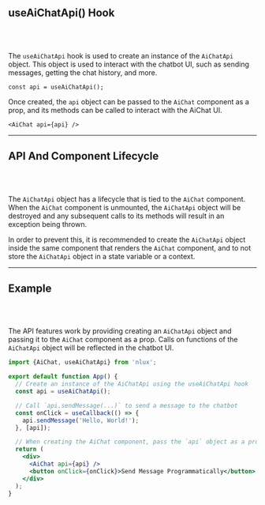 ## useAiChatApi() Hook
<br />
<br />

The `useAiChatApi` hook is used to create an instance of the `AiChatApi` object. This object is used to interact with
the chatbot UI, such as sending messages, getting the chat history, and more.

```tsx
const api = useAiChatApi();
```

Once created, the `api` object can be passed to the `AiChat` component as a prop, and its methods can be called to
interact with the AiChat UI.

```tsx
<AiChat api={api} />
```

---

## API And Component Lifecycle
<br />
<br />

The `AiChatApi` object has a lifecycle that is tied to the `AiChat` component. When the `AiChat` component is
unmounted, the `AiChatApi` object will be destroyed and any subsequent calls to its methods will result in an exception
being thrown.

In order to prevent this, it is recommended to create the `AiChatApi` object inside the same component that renders the
`AiChat` component, and to not store the `AiChatApi` object in a state variable or a context.

---

## Example
<br />
<br />

The API features work by providing creating an `AiChatApi` object and passing it to the `AiChat` component as a prop.
Calls on functions of the `AiChatApi` object will be reflected in the chatbot UI.

```jsx
import {AiChat, useAiChatApi} from 'nlux';

export default function App() {
  // Create an instance of the AiChatApi using the useAiChatApi hook
  const api = useAiChatApi();

  // Call `api.sendMessage(...)` to send a message to the chatbot
  const onClick = useCallback(() => {
    api.sendMessage('Hello, World!');
  }, [api]);

  // When creating the AiChat component, pass the `api` object as a prop
  return (
    <div>
      <AiChat api={api} />
      <button onClick={onClick}>Send Message Programmatically</button>
    </div>
  );
}
```
